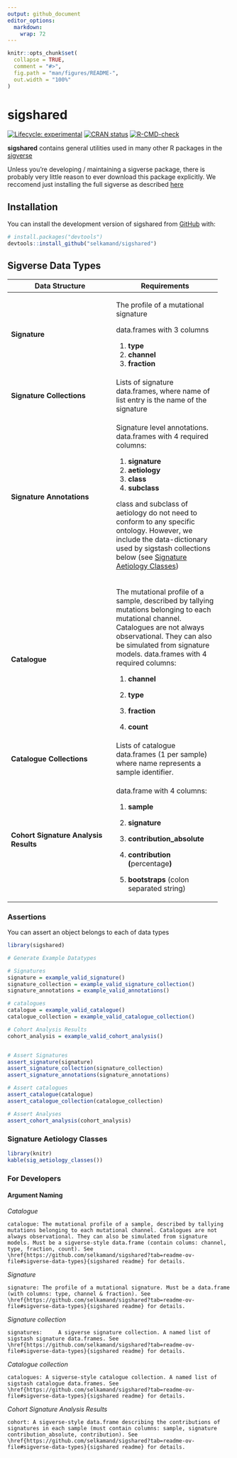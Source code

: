 ```yaml
---
output: github_document
editor_options: 
  markdown: 
    wrap: 72
---
```


<!-- README.md is generated from README.Rmd. Please edit that file -->

```r
knitr::opts_chunk$set(
  collapse = TRUE,
  comment = "#>",
  fig.path = "man/figures/README-",
  out.width = "100%"
)
```

# sigshared

<!-- badges: start -->

[![Lifecycle:
experimental](https://img.shields.io/badge/lifecycle-experimental-orange.svg)](https://lifecycle.r-lib.org/articles/stages.html#experimental)
[![CRAN
status](https://www.r-pkg.org/badges/version/sigshared)](https://CRAN.R-project.org/package=sigshared)
[![R-CMD-check](https://github.com/selkamand/sigshared/actions/workflows/R-CMD-check.yaml/badge.svg)](https://github.com/selkamand/sigshared/actions/workflows/R-CMD-check.yaml)

<!-- badges: end -->

**sigshared** contains general utilities used in many other R packages
in the [sigverse](https://github.com/selkamand/sigverse)

Unless you're developing / maintaining a sigverse package, there is
probably very little reason to ever download this package explicitly. We
reccomend just installing the full sigverse as described
[here](https://github.com/selkamand/sigverse)

## Installation

You can install the development version of sigshared from
[GitHub](https://github.com/) with:

``` r
# install.packages("devtools")
devtools::install_github("selkamand/sigshared")
```

## Sigverse Data Types

+---------------------------------+---------------------------------+
| Data Structure                  | Requirements                    |
+=================================+=================================+
| **Signature**                   | The profile of a mutational     |
|                                 | signature                       |
|                                 |                                 |
|                                 | data.frames with 3 columns      |
|                                 |                                 |
|                                 | 1.  **type**                    |
|                                 | 2.  **channel**                 |
|                                 | 3.  **fraction**                |
+---------------------------------+---------------------------------+
| **Signature Collections**       | Lists of signature data.frames, |
|                                 | where name of list entry is the |
|                                 | name of the signature           |
+---------------------------------+---------------------------------+
| **Signature Annotations**       | Signature level annotations.    |
|                                 | data.frames with 4 required     |
|                                 | columns:                        |
|                                 |                                 |
|                                 | 1.  **signature**               |
|                                 | 2.  **aetiology**               |
|                                 | 3.  **class**                   |
|                                 | 4.  **subclass**                |
|                                 |                                 |
|                                 | class and subclass of aetiology |
|                                 | do not need to conform to any   |
|                                 | specific ontology. However, we  |
|                                 | include the data-dictionary     |
|                                 | used by sigstash collections    |
|                                 | below (see [Signature Aetiology |
|                                 | Classes])                       |
+---------------------------------+---------------------------------+
| **Catalogue**                   | The mutational profile of a     |
|                                 | sample, described by tallying   |
|                                 | mutations belonging to each     |
|                                 | mutational channel. Catalogues  |
|                                 | are not always observational.   |
|                                 | They can also be simulated from |
|                                 | signature models. data.frames   |
|                                 | with 4 required columns:        |
|                                 |                                 |
|                                 | 1.  **channel**                 |
|                                 |                                 |
|                                 | 2.  **type**                    |
|                                 |                                 |
|                                 | 3.  **fraction**                |
|                                 |                                 |
|                                 | 4.  **count**                   |
+---------------------------------+---------------------------------+
| **Catalogue Collections**       | Lists of catalogue data.frames  |
|                                 | (1 per sample) where name       |
|                                 | represents a sample identifier. |
+---------------------------------+---------------------------------+
| **Cohort Signature Analysis     | data.frame with 4 columns:      |
| Results**                       |                                 |
|                                 | 1.  **sample**                  |
|                                 |                                 |
|                                 | 2.  **signature**               |
|                                 |                                 |
|                                 | 3.  **contribution_absolute**   |
|                                 |                                 |
|                                 | 4.  **contribution              |
|                                 |     (**percentage**)**          |
|                                 |                                 |
|                                 | 5.  **bootstraps** (colon       |
|                                 |     separated string)           |
+---------------------------------+---------------------------------+

### Assertions

You can assert an object belongs to each of data types

```r
library(sigshared)

# Generate Example Datatypes

# Signatures
signature = example_valid_signature()
signature_collection = example_valid_signature_collection()
signature_annotations = example_valid_annotations()

# catalogues
catalogue = example_valid_catalogue()
catalogue_collection = example_valid_catalogue_collection()

# Cohort Analysis Results
cohort_analysis = example_valid_cohort_analysis()


# Assert Signatures
assert_signature(signature)
assert_signature_collection(signature_collection)
assert_signature_annotations(signature_annotations)

# Assert catalogues
assert_catalogue(catalogue)
assert_catalogue_collection(catalogue_collection)

# Assert Analyses
assert_cohort_analysis(cohort_analysis)
```

### Signature Aetiology Classes {data-link="Signature Aetiology Classes"}

```r
library(knitr)
kable(sig_aetiology_classes())
```

### For Developers

#### Argument Naming

*Catalogue*

```         
catalogue: The mutational profile of a sample, described by tallying mutations belonging to each mutational channel. Catalogues are not always observational. They can also be simulated from signature models. Must be a sigverse-style data.frame (contain colums: channel, type, fraction, count). See \href{https://github.com/selkamand/sigshared?tab=readme-ov-file#sigverse-data-types}{sigshared readme} for details.
```

*Signature*

```         
signature: The profile of a mutational signature. Must be a data.frame (with columns: type, channel & fraction). See \href{https://github.com/selkamand/sigshared?tab=readme-ov-file#sigverse-data-types}{sigshared readme} for details.
```

*Signature collection*

```         
signatures:     A sigverse signature collection. A named list of sigstash signature data.frames. See \href{https://github.com/selkamand/sigshared?tab=readme-ov-file#sigverse-data-types}{sigshared readme} for details.
```

*Catalogue collection*

```         
catalogues: A sigverse-style catalogue collection. A named list of sigstash catalogue data.frames. See \href{https://github.com/selkamand/sigshared?tab=readme-ov-file#sigverse-data-types}{sigshared readme} for details.
```

*Cohort Signature Analysis Results*

```         
cohort: A sigverse-style data.frame describing the contributions of signatures in each sample (must contain columns: sample, signature contribution_absolute, contribution). See \href{https://github.com/selkamand/sigshared?tab=readme-ov-file#sigverse-data-types}{sigshared readme} for details.
```
